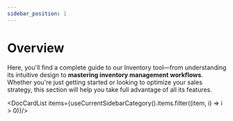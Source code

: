 ```yaml
---
sidebar_position: 1
---
```


# Overview

Here, you'll find a complete guide to our Inventory tool—from understanding its intuitive design to **mastering inventory management workflows**. Whether you're just getting started or looking to optimize your sales strategy, this section will help you take full advantage of all its features.


<DocCardList items={useCurrentSidebarCategory().items.filter((item, i) => i > 0)}/>